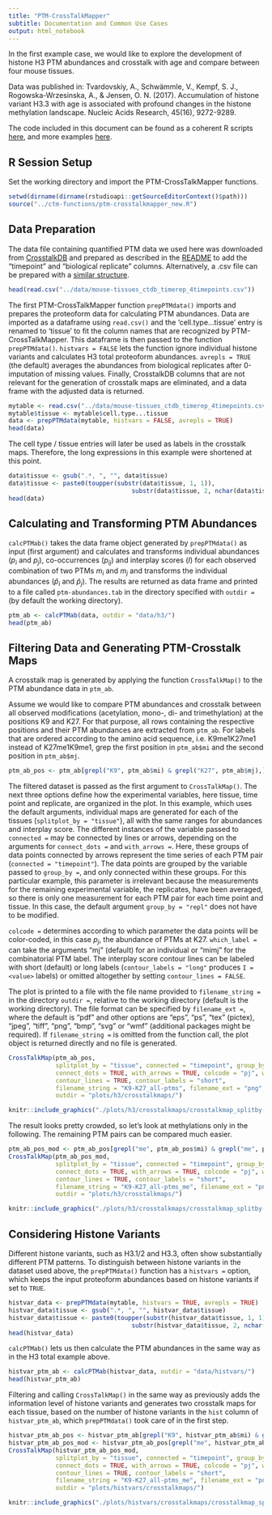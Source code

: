 ```yaml
---
title: "PTM-CrossTalkMapper"
subtitle: Documentation and Common Use Cases
output: html_notebook
---
```


In the first example case, we would like to explore the development of histone H3 PTM abundances and crosstalk with age and compare between four mouse tissues.

Data was published in: Tvardovskiy, A., Schwämmle, V., Kempf, S. J., Rogowska-Wrzesinska, A., & Jensen, O. N. (2017). Accumulation of histone variant H3.3 with age is associated with profound changes in the histone methylation landscape. Nucleic Acids Research, 45(16), 9272-9289.

The code included in this document can be found as a coherent R scripts [here](https://github.com/veitveit/CrossTalkMapper/tree/master/doc/scripts/), and more examples [here](https://github.com/veitveit/CrossTalkMapper/blob/master/mouse-tissue-analysis/h3/scripts/crosstalkmaps_h3.R).

## R Session Setup

Set the working directory and import the PTM-CrossTalkMapper functions.

```r
setwd(dirname(dirname(rstudioapi::getSourceEditorContext()$path)))
source("../ctm-functions/ptm-crosstalkmapper_new.R")
```

## Data Preparation

The data file containing quantified PTM data we used here was downloaded from [CrosstalkDB](http://crosstalkdb.bmb.sdu.dk/) and prepared as described in the [README](https://github.com/veitveit/CrossTalkMapper/tree/master/data) to add the "timepoint" and "biological replicate" columns. Alternatively, a .csv file can be prepared with a [similar structure](https://github.com/veitveit/CrossTalkMapper#data).

```r
head(read.csv("../data/mouse-tissues_ctdb_timerep_4timepoints.csv"))
```

The first PTM-CrossTalkMapper function `prepPTMdata()` imports and prepares the proteoform data for calculating PTM abundances. Data are imported as a dataframe using `read.csv()` and the 'cell.type...tissue' entry is renamed to 'tissue' to fit the column names that are recognized by PTM-CrossTalkMapper. This dataframe is then passed to the function `prepPTMdata()`. `histvars = FALSE` lets the function ignore individual histone variants and calculates H3 total proteoform abundances. `avrepls = TRUE` (the default) averages the abundances from biological replicates after 0-imputation of missing values. Finally, CrosstalkDB columns that are not relevant for the generation of crosstalk maps are eliminated, and a data frame with the adjusted data is returned.

```r
mytable <- read.csv("../data/mouse-tissues_ctdb_timerep_4timepoints.csv") 
mytable$tissue <- mytable$cell.type...tissue
data <- prepPTMdata(mytable, histvars = FALSE, avrepls = TRUE)
head(data)
```

The cell type / tissue entries will later be used as labels in the crosstalk maps. Therefore, the long expressions in this example were shortened at this point.

```r
data$tissue <- gsub(".*, ", "", data$tissue)
data$tissue <- paste0(toupper(substr(data$tissue, 1, 1)),
                                  substr(data$tissue, 2, nchar(data$tissue)))
head(data)
```

## Calculating and Transforming PTM Abundances

`calcPTMab()` takes the data frame object generated by `prepPTMdata()` as input (first argument) and calculates and transforms individual abundances ($p_i$ and $p_j$), co-occurrences ($p_{ij}$) and interplay scores ($I$) for each observed combination of two PTMs $m_i$ and $m_j$ and transforms the individual abundances ($\hat{p}_i$ and $\hat{p}_j$). The results are returned as data frame and printed to a file called `ptm-abundances.tab` in the directory specified with `outdir =` (by default the working directory).

```r
ptm_ab <- calcPTMab(data, outdir = "data/h3/")
head(ptm_ab)
```

## Filtering Data and Generating PTM-Crosstalk Maps

A crosstalk map is generated by applying the function `CrossTalkMap()` to the PTM abundance data in `ptm_ab`.

Assume we would like to compare PTM abundances and crosstalk between all observed modifications (acetylation, mono-, di- and trimethylation) at the positions K9 and K27. For that purpose, all rows containing the respective positions and their PTM abundances are extracted from `ptm_ab`. For labels that are ordered according to the amino acid sequence, i.e. K9me1K27me1 instead of K27me1K9me1, grep the first position in `ptm_ab$mi` and the second position in `ptm_ab$mj`.

```r
ptm_ab_pos <- ptm_ab[grepl("K9", ptm_ab$mi) & grepl("K27", ptm_ab$mj),]
```

The filtered dataset is passed as the first argument to `CrossTalkMap()`. The next three options define how the experimental variables, here tissue, time point and replicate, are organized in the plot. In this example, which uses the default arguments, individual maps are generated for each of the tissues (`splitplot_by = "tissue"`), all with the same ranges for abundances and interplay score. The different instances of the variable passed to `connected =` may be connected by lines or arrows, depending on the arguments for `connect_dots =` and `with_arrows = `. Here, these groups of data points connected by arrows represent the time series of each PTM pair (`connected = "timepoint"`). The data points are grouped by the variable passed to `group_by =`, and only connected within these groups. For this particular example, this parameter is irrelevant because the measurements for the remaining experimental variable, the replicates, have been averaged, so there is only one measurement for each PTM pair for each time point and tissue. In this case, the default argument `group_by = "repl"` does not have to be modified.

`colcode =` determines according to which parameter the data points will be color-coded, in this case $p_j$, the abundance of PTMs at K27. `which_label =` can take the arguments "mj" (default) for an individual or "mimj" for the combinatorial PTM label. The interplay score contour lines can be labeled with short (default) or long labels (`contour_labels = "long"` produces `I = <value>` labels) or omitted altogether by setting `contour_lines = FALSE`.

The plot is printed to a file with the file name provided to `filename_string =` in the directory `outdir =`, relative to the working directory (default is the working directory). The file format can be specified by `filename_ext =`, where the default is "pdf" and other options are "eps", "ps", "tex" (pictex), "jpeg", "tiff", "png", "bmp", "svg" or "wmf" (additional packages might be required). If `filename_string =` is omitted from the function call, the plot object is returned directly and no file is generated.

```r
CrossTalkMap(ptm_ab_pos,
             splitplot_by = "tissue", connected = "timepoint", group_by = "repl",
             connect_dots = TRUE, with_arrows = TRUE, colcode = "pj", which_label = "mimj",
             contour_lines = TRUE, contour_labels = "short",
             filename_string = "K9-K27_all-ptms", filename_ext = "png",
             outdir = "plots/h3/crosstalkmaps/")
```

```r
knitr::include_graphics("./plots/h3/crosstalkmaps/crosstalkmap_splitby-tissue_Histone-H3_K9-K27_all-ptms.png")
```

The result looks pretty crowded, so let's look at methylations only in the following. The remaining PTM pairs can be compared much easier.

```r
ptm_ab_pos_mod <- ptm_ab_pos[grepl("me", ptm_ab_pos$mi) & grepl("me", ptm_ab_pos$mj),]
CrossTalkMap(ptm_ab_pos_mod,
             splitplot_by = "tissue", connected = "timepoint", group_by = "repl",
             connect_dots = TRUE, with_arrows = TRUE, colcode = "pj", which_label = "mimj",
             contour_lines = TRUE, contour_labels = "short",
             filename_string = "K9-K27_all-ptms_me", filename_ext = "png",
             outdir = "plots/h3/crosstalkmaps/")
```

```r
knitr::include_graphics("./plots/h3/crosstalkmaps/crosstalkmap_splitby-tissue_Histone-H3_K9-K27_all-ptms_me.png")
```

## Considering Histone Variants

Different histone variants, such as H3.1/2 and H3.3, often show substantially different PTM patterns. To distinguish between histone variants in the dataset used above, the `prepPTMdata()` function has a `histvars =` option, which keeps the input proteoform abundances based on histone variants if set to `TRUE`.

```r
histvar_data <- prepPTMdata(mytable, histvars = TRUE, avrepls = TRUE)
histvar_data$tissue <- gsub(".*, ", "", histvar_data$tissue)
histvar_data$tissue <- paste0(toupper(substr(histvar_data$tissue, 1, 1)),
                                  substr(histvar_data$tissue, 2, nchar(histvar_data$tissue)))
head(histvar_data)
```

`calcPTMab()` lets us then calculate the PTM abundances in the same way as in the H3 total example above.

```r
histvar_ptm_ab <- calcPTMab(histvar_data, outdir = "data/histvars/")
head(histvar_ptm_ab)
```

Filtering and calling `CrossTalkMap()` in the same way as previously adds the information level of histone variants and generates two crosstalk maps for each tissue, based on the number of histone variants in the `hist` column of `histvar_ptm_ab`, which `prepPTMdata()` took care of in the first step.

```r
histvar_ptm_ab_pos <- histvar_ptm_ab[grepl("K9", histvar_ptm_ab$mi) & grepl("K27", histvar_ptm_ab$mj),]
histvar_ptm_ab_pos_mod <- histvar_ptm_ab_pos[grepl("me", histvar_ptm_ab_pos$mi) & grepl("me", histvar_ptm_ab_pos$mj),]
CrossTalkMap(histvar_ptm_ab_pos_mod,
             splitplot_by = "tissue", connected = "timepoint", group_by = "repl",
             connect_dots = TRUE, with_arrows = TRUE, colcode = "pj", which_label = "mimj",
             contour_lines = TRUE, contour_labels = "short",
             filename_string = "K9-K27_all-ptms_me", filename_ext = "png",
             outdir = "plots/histvars/crosstalkmaps/")
```

```r
knitr::include_graphics("./plots/histvars/crosstalkmaps/crosstalkmap_splitby-tissue_histvars_K9-K27_all-ptms_me.png")
```

